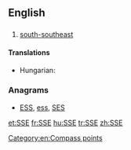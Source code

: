 ==English==

==={{abbreviation}}===
{{en-abbr}}

# [[south-southeast]]

====Translations====
{{trans-top|south-southeast}}
* Hungarian: {{t+|hu|DDK}}
{{trans-mid}}
{{trans-bottom}}

===Anagrams===
* [[ESS#English|ESS]], [[ess#English|ess]], [[SES#English|SES]]

[[Category:en:Compass points]]

[[et:SSE]]
[[fr:SSE]]
[[hu:SSE]]
[[tr:SSE]]
[[zh:SSE]]